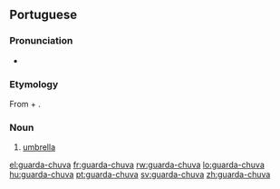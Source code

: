 ==Portuguese==

===Pronunciation===
* {{IPA|lang=pt|/ɡwaʀdaˈʃuva/}}

===Etymology===
From {{term|guardar||to guard}} + {{term|chuva||rain}}.

===Noun===
{{pt-noun}}

# [[umbrella]]

[[el:guarda-chuva]]
[[fr:guarda-chuva]]
[[rw:guarda-chuva]]
[[lo:guarda-chuva]]
[[hu:guarda-chuva]]
[[pt:guarda-chuva]]
[[sv:guarda-chuva]]
[[zh:guarda-chuva]]